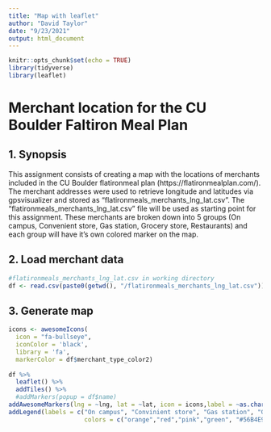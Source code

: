 ```yaml
---
title: "Map with leaflet"
author: "David Taylor"
date: "9/23/2021"
output: html_document
---
```


```r
knitr::opts_chunk$set(echo = TRUE)
library(tidyverse)
library(leaflet)
```

# Merchant location for the CU Boulder Faltiron Meal Plan

## 1. Synopsis
This assignment consists of creating a map with the locations of merchants included in the CU Boulder flatironmeal plan (https://flatironmealplan.com/). The merchant addresses were used to retrieve longitude and latitudes via gpsvisualizer and stored as "flatironmeals_merchants_lng_lat.csv". The "flatironmeals_merchants_lng_lat.csv" file will be used as starting point for this assignment. These merchants are broken down into 5 groups  (On campus, Convenient store, Gas station, Grocery store, Restaurants) and each group will have it's own colored marker on the map.

## 2. Load merchant data
```r
#flatironmeals_merchants_lng_lat.csv in working directory
df <- read.csv(paste0(getwd(), "/flatironmeals_merchants_lng_lat.csv"))
```
## 3. Generate map
```r

icons <- awesomeIcons(
  icon = "fa-bullseye",
  iconColor = 'black',
  library = 'fa',
  markerColor = df$merchant_type_color2)
  
df %>% 
  leaflet() %>%
  addTiles() %>%
  #addMarkers(popup = df$name)
addAwesomeMarkers(lng = ~lng, lat = ~lat, icon = icons,label = ~as.character(name))%>%
addLegend(labels = c("On campus", "Convinient store", "Gas station", "Grocery store", "Restaurant"), 
                     colors = c("orange","red","pink","green", "#56B4E9"), opacity = 0.75)


```